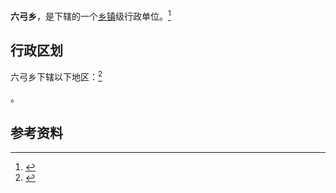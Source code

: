 {{中国乡级行政区|46/90/29/200/000}}

'''六弓乡'''，是{{PRC admin/fullname|46/90/29/200/000|3}}下辖的一个[[乡镇|乡镇]]级行政单位。<ref>{{PRC admin/ref sgc|{{PRC admin/parent|46/90/29/200/000}}}}</ref>

== 行政区划 ==

六弓乡下辖以下地区：<ref>{{PRC admin/ref sgc|46/90/29/200/000}}</ref>

{{PRC admin/children|46/90/29/200/000}}。

== 参考资料 ==

{{reflist}}

{{行政区划小作品}}
{{PRC admin/navcat|46/90/29/200/000}}